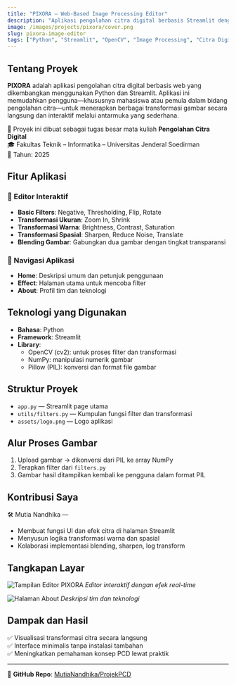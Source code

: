 ```yaml
---
title: "PIXORA — Web-Based Image Processing Editor"
description: "Aplikasi pengolahan citra digital berbasis Streamlit dengan fitur interaktif dan real-time transformasi gambar."
image: /images/projects/pixora/cover.png
slug: pixora-image-editor
tags: ["Python", "Streamlit", "OpenCV", "Image Processing", "Citra Digital"]
---
```


## Tentang Proyek

**PIXORA** adalah aplikasi pengolahan citra digital berbasis web yang dikembangkan menggunakan Python dan Streamlit. Aplikasi ini memudahkan pengguna—khususnya mahasiswa atau pemula dalam bidang pengolahan citra—untuk menerapkan berbagai transformasi gambar secara langsung dan interaktif melalui antarmuka yang sederhana.

📍 Proyek ini dibuat sebagai tugas besar mata kuliah **Pengolahan Citra Digital**  
🎓 Fakultas Teknik – Informatika – Universitas Jenderal Soedirman  
📅 Tahun: 2025

## Fitur Aplikasi

### 🧩 Editor Interaktif
- **Basic Filters**: Negative, Thresholding, Flip, Rotate
- **Transformasi Ukuran**: Zoom In, Shrink
- **Transformasi Warna**: Brightness, Contrast, Saturation
- **Transformasi Spasial**: Sharpen, Reduce Noise, Translate
- **Blending Gambar**: Gabungkan dua gambar dengan tingkat transparansi

### 🧠 Navigasi Aplikasi
- **Home**: Deskripsi umum dan petunjuk penggunaan
- **Effect**: Halaman utama untuk mencoba filter
- **About**: Profil tim dan teknologi

## Teknologi yang Digunakan

- **Bahasa**: Python
- **Framework**: Streamlit
- **Library**:
  - OpenCV (cv2): untuk proses filter dan transformasi
  - NumPy: manipulasi numerik gambar
  - Pillow (PIL): konversi dan format file gambar

## Struktur Proyek

- `app.py` — Streamlit page utama
- `utils/filters.py` — Kumpulan fungsi filter dan transformasi
- `assets/logo.png` — Logo aplikasi

## Alur Proses Gambar

1. Upload gambar → dikonversi dari PIL ke array NumPy  
2. Terapkan filter dari `filters.py`  
3. Gambar hasil ditampilkan kembali ke pengguna dalam format PIL  

## Kontribusi Saya

🛠 Mutia Nandhika —  
- Membuat fungsi UI dan efek citra di halaman Streamlit  
- Menyusun logika transformasi warna dan spasial  
- Kolaborasi implementasi blending, sharpen, log transform  

## Tangkapan Layar

![Tampilan Editor PIXORA](/images/projects/pixora/editor.png)
*Editor interaktif dengan efek real-time*

![Halaman About](/images/projects/pixora/about.png)
*Deskripsi tim dan teknologi*

## Dampak dan Hasil

✅ Visualisasi transformasi citra secara langsung  
✅ Interface minimalis tanpa instalasi tambahan  
✅ Meningkatkan pemahaman konsep PCD lewat praktik

---

🔗 **GitHub Repo**: [MutiaNandhika/ProjekPCD](https://github.com/MutiaNandhika/ProjekPCD)

